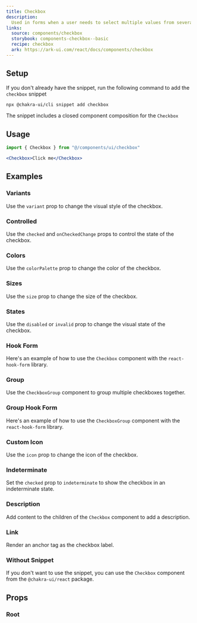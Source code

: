 ```yaml
---
title: Checkbox
description:
  Used in forms when a user needs to select multiple values from several options
links:
  source: components/checkbox
  storybook: components-checkbox--basic
  recipe: checkbox
  ark: https://ark-ui.com/react/docs/components/checkbox
---
```


<ExampleTabs name="checkbox-basic" />

## Setup

If you don't already have the snippet, run the following command to add the
`checkbox` snippet

```sh
npx @chakra-ui/cli snippet add checkbox
```

The snippet includes a closed component composition for the `Checkbox`

## Usage

```jsx
import { Checkbox } from "@/components/ui/checkbox"
```

```jsx
<Checkbox>Click me</Checkbox>
```

## Examples

### Variants

Use the `variant` prop to change the visual style of the checkbox.

<ExampleTabs name="checkbox-with-variants" />

### Controlled

Use the `checked` and `onCheckedChange` props to control the state of the
checkbox.

<ExampleTabs name="checkbox-controlled" />

### Colors

Use the `colorPalette` prop to change the color of the checkbox.

<ExampleTabs name="checkbox-with-colors" />

### Sizes

Use the `size` prop to change the size of the checkbox.

<ExampleTabs name="checkbox-with-sizes" />

### States

Use the `disabled` or `invalid` prop to change the visual state of the checkbox.

<ExampleTabs name="checkbox-with-states" />

### Hook Form

Here's an example of how to use the `Checkbox` component with the
`react-hook-form` library.

<ExampleTabs name="checkbox-with-hook-form" />

### Group

Use the `CheckboxGroup` component to group multiple checkboxes together.

<ExampleTabs name="checkbox-with-group" />

### Group Hook Form

Here's an example of how to use the `CheckboxGroup` component with the
`react-hook-form` library.

<ExampleTabs name="checkbox-with-group-hook-form" />

### Custom Icon

Use the `icon` prop to change the icon of the checkbox.

<ExampleTabs name="checkbox-with-custom-icon" />

### Indeterminate

Set the `checked` prop to `indeterminate` to show the checkbox in an
indeterminate state.

<ExampleTabs name="checkbox-indeterminate" />

### Description

Add content to the children of the `Checkbox` component to add a description.

<ExampleTabs name="checkbox-with-description" />

### Link

Render an anchor tag as the checkbox label.

<ExampleTabs name="checkbox-with-link" />

### Without Snippet

If you don't want to use the snippet, you can use the `Checkbox` component from
the `@chakra-ui/react` package.

<ExampleTabs name="checkbox-without-snippet" />

## Props

### Root

<PropTable component="Checkbox" part="Root" />
